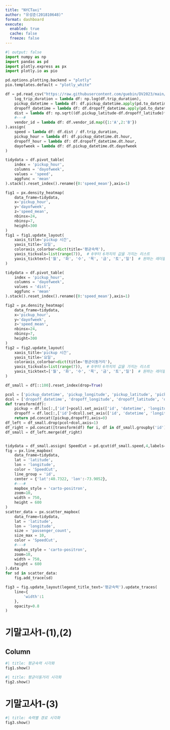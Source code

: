 ```yaml
---
title: "NYCTaxi"
author: "유성준(201810648)"
format: dashboard
execute: 
  enabled: true
  cache: false
  freeze: false
---
```


```python
#| output: false
import numpy as np
import pandas as pd
import plotly.express as px
import plotly.io as pio

pd.options.plotting.backend = "plotly"
pio.templates.default = "plotly_white"

df = pd.read_csv("https://raw.githubusercontent.com/guebin/DV2023/main/posts/NYCTaxi.csv").assign(
    log_trip_duration = lambda df: np.log(df.trip_duration),
    pickup_datetime = lambda df: df.pickup_datetime.apply(pd.to_datetime),
    dropoff_datetime = lambda df: df.dropoff_datetime.apply(pd.to_datetime),
    dist = lambda df: np.sqrt((df.pickup_latitude-df.dropoff_latitude)**2 + (df.pickup_longitude-df.dropoff_longitude)**2),
    #---#
    vendor_id = lambda df: df.vendor_id.map({1:'A',2:'B'})
).assign(
    speed = lambda df: df.dist / df.trip_duration,
    pickup_hour = lambda df: df.pickup_datetime.dt.hour,
    dropoff_hour = lambda df: df.dropoff_datetime.dt.hour,
    dayofweek = lambda df: df.pickup_datetime.dt.dayofweek
)

tidydata = df.pivot_table(
    index = 'pickup_hour',
    columns = 'dayofweek',
    values = 'speed',
    aggfunc = 'mean'
).stack().reset_index().rename({0:'speed_mean'},axis=1)

fig1 = px.density_heatmap(
    data_frame=tidydata,
    x='pickup_hour',
    y='dayofweek',
    z='speed_mean',
    nbinsx=24,
    nbinsy=7,
    height=300
)
fig1 = fig1.update_layout(
    xaxis_title='pickup 시간',
    yaxis_title='요일',
    coloraxis_colorbar=dict(title='평균속력'),
    yaxis_tickvals=list(range(7)),  # 0부터 6까지의 값을 가지는 리스트
    yaxis_ticktext=['월', '화', '수', '목', '금', '토','일']  # 원하는 레이블 목록
)

tidydata = df.pivot_table(
    index = 'pickup_hour',
    columns = 'dayofweek',
    values = 'dist',
    aggfunc = 'mean'
).stack().reset_index().rename({0:'speed_mean'},axis=1)

fig2 = px.density_heatmap(
    data_frame=tidydata,
    x='pickup_hour',
    y='dayofweek',
    z='speed_mean',
    nbinsx=24,
    nbinsy=7,
    height=300
)
fig2 = fig2.update_layout(
    xaxis_title='pickup 시간',
    yaxis_title='요일',
    coloraxis_colorbar=dict(title='평균이동거리'),
    yaxis_tickvals=list(range(7)),  # 0부터 6까지의 값을 가지는 리스트
    yaxis_ticktext=['월', '화', '수', '목', '금', '토','일']  # 원하는 레이블 목록
)

df_small = df[::100].reset_index(drop=True)

pcol = ['pickup_datetime', 'pickup_longitude', 'pickup_latitude', 'pickup_hour']
dcol = ['dropoff_datetime', 'dropoff_longitude', 'dropoff_latitude', 'dropoff_hour']
def transform(df):
    pickup = df.loc[:,['id']+pcol].set_axis(['id', 'datetime', 'longitude', 'latitude', 'hour'],axis=1).assign(type = 'pickup')
    dropoff = df.loc[:,['id']+dcol].set_axis(['id', 'datetime', 'longitude', 'latitude', 'hour'],axis=1).assign(type = 'dropoff')
    return pd.concat([pickup,dropoff],axis=0)
df_left = df_small.drop(pcol+dcol,axis=1)
df_right = pd.concat([transform(df) for i, df in df_small.groupby('id')]).reset_index(drop=True)
df_small = df_left.merge(df_right)


tidydata = df_small.assign( SpeedCut = pd.qcut(df_small.speed,4,labels=['매우느림','조금느림','조금빠름','매우빠름'])).sort_values('SpeedCut')
fig = px.line_mapbox(
    data_frame=tidydata,
    lat = 'latitude',
    lon = 'longitude',
    color = 'SpeedCut',
    line_group = 'id',
    center = {'lat':40.7322, 'lon':-73.9052},
    #---#
    mapbox_style = 'carto-positron',
    zoom=10,
    width = 750,
    height = 600    
)
scatter_data = px.scatter_mapbox(
    data_frame=tidydata,
    lat = 'latitude',
    lon = 'longitude',
    size = 'passenger_count',
    size_max = 10,
    color = 'SpeedCut',
    #---#
    mapbox_style = 'carto-positron',
    zoom=10,
    width = 750,
    height = 600    
).data 
for sd in scatter_data: 
    fig.add_trace(sd)

fig3 = fig.update_layout(legend_title_text='평균속력').update_traces(
    line={
        'width':1
    },
    opacity=0.8
) 


```

# 기말고사1-(1),(2)

## Column {width=100%}

```python
#| title: 평균속력 시각화 
fig1.show()
```

```python
#| title: 평균이동거리 시각화
fig2.show()
```

# 기말고사1-(3)


```python
#| title: 속력별 경로 시각화
fig3.show()
```

